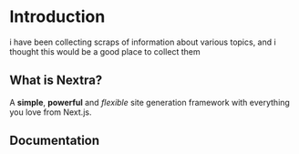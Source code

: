 # Introduction
 
i have been collecting scraps of information about various topics, and i thought this would be a good place to collect them

## What is Nextra?

A **simple**, **powerful** and *flexible* site generation framework with everything you love from Next.js.

## Documentation

